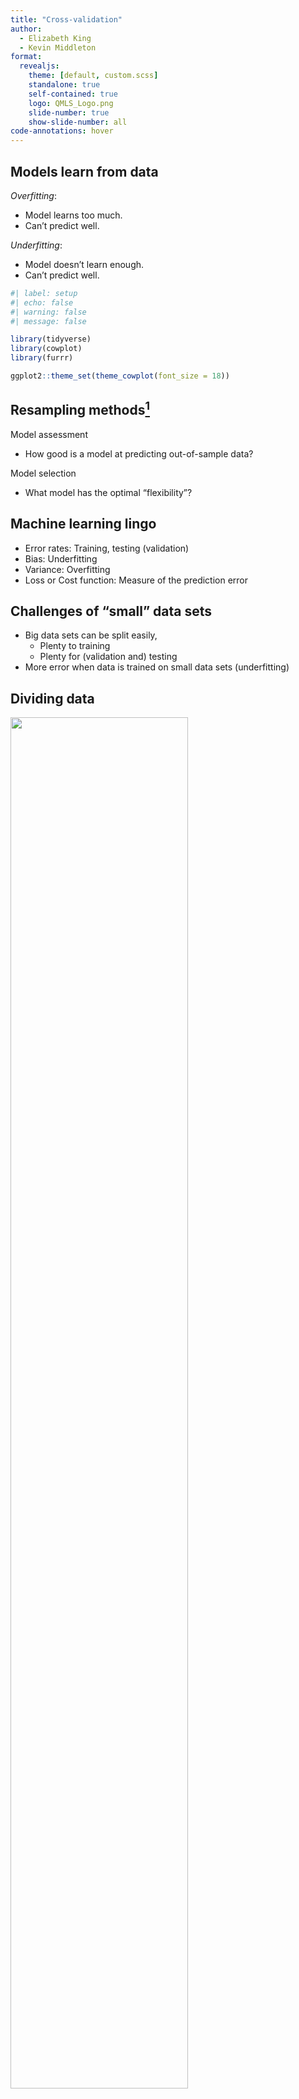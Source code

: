 ```yaml
---
title: "Cross-validation"
author:
  - Elizabeth King
  - Kevin Middleton
format:
  revealjs:
    theme: [default, custom.scss]
    standalone: true
    self-contained: true
    logo: QMLS_Logo.png
    slide-number: true
    show-slide-number: all
code-annotations: hover
---
```


## Models learn from data

*Overfitting*:

- Model learns too much.
- Can't predict well.

*Underfitting*:

- Model doesn't learn enough.
- Can't predict well.

```r
#| label: setup
#| echo: false
#| warning: false
#| message: false

library(tidyverse)
library(cowplot)
library(furrr)

ggplot2::theme_set(theme_cowplot(font_size = 18))
```


## Resampling methods^[Also see bootstrap]

Model assessment

- How good is a model at predicting out-of-sample data?

Model selection

- What model has the optimal "flexibility"?


## Machine learning lingo

- Error rates: Training, testing (validation)
- Bias: Underfitting
- Variance: Overfitting
- Loss or Cost function: Measure of the prediction error


## Challenges of "small" data sets

- Big data sets can be split easily, 
    - Plenty to training
    - Plenty for (validation and) testing
- More error when data is trained on small data sets (underfitting)


## Dividing data

![](https://algotrading101.com/learn/wp-content/uploads/2020/06/training-validation-test-data-set.png){width=75%}


## Cross-validation

- *k*-fold (*v*-fold)
- Leave-one-out (LOOCV)


## General CV approach

- Split data into training and test sets
- Use training set to build model
- Use test set to evaluate model (predict new values)
    - Calculate prediction error
- Repeat for *k* folds to get average error


## Choice of error term

- (Root) Mean Squared Error (RMSE / MSE)
    - Can be dominated by extreme values (e.g., outliers)
- Mean Absolute Error (MAE)
    - Related to the median


## Laborious example of 5-fold CV

```r
#| echo: true
#| output-location: slide

set.seed(3462834)
DD <- tibble(x = runif(10, 0, 20),
             y = x * 2 + rnorm(10, 5, 10))

ggplot(DD, aes(x, y)) +
  geom_smooth(formula = y ~ x, method = "lm", se = FALSE,
              color = "lightgoldenrod3",
              linewidth = 2) +
  geom_point(size = 5, color = "mediumorchid4") +
  scale_y_continuous(limits = c(8, 50))
```


## Assign folds

```r
#| echo: true

DD <- DD |> 
  mutate(k = sample(rep(1:5, each = 2))) |> 
  arrange(k)
DD
```


## Assign folds

```r
ggplot(DD, aes(x, y, color = factor(k))) +
  geom_smooth(formula = y ~ x, method = "lm", se = FALSE, color = "lightgoldenrod3",
              linewidth = 2) +
  geom_point(size = 5) +
  scale_color_viridis_d(guide = NULL) +
  scale_y_continuous(limits = c(8, 50))
```


## Fold 1

```r
#| echo: true

DD1 <- DD |> filter(k != 1)
lm1 <- lm(y ~ x, data = DD1)

(Pred1 <- DD |> filter(k == 1) |> 
    mutate(y_hat = predict(lm1, newdata = DD |> filter(k == 1))))
```


## Fold 1

```r
ggplot() +
  geom_smooth(data = DD, aes(x, y),
              formula = y ~ x, method = "lm", se = FALSE, color = "lightgoldenrod3",
              linewidth = 1) +
  geom_abline(intercept = coef(lm1)[1], slope = coef(lm1)[2], linewidth = 2) +
  geom_point(data = DD1, aes(x, y), size = 5) +
  scale_y_continuous(limits = c(8, 50))
```


## Fold 1

```r
ggplot() +
  geom_abline(intercept = coef(lm1)[1], slope = coef(lm1)[2], linewidth = 2) +
  geom_point(data = DD1, aes(x, y), size = 5) +
  geom_point(data = DD |> filter(k == 1), aes(x, y), size = 5, color = "hotpink3") +
  scale_y_continuous(limits = c(8, 50))
```


## Fold 1

```r
ggplot() +
  geom_abline(intercept = coef(lm1)[1], slope = coef(lm1)[2], linewidth = 2) +
  geom_point(data = DD1, aes(x, y), size = 5) +
  geom_point(data = DD |> filter(k == 1), aes(x, y), size = 5, color = "hotpink3") +
  geom_point(data = Pred1, aes(x, y_hat), size = 5, color = "hotpink") +
  scale_y_continuous(limits = c(8, 50))
```


## Fold 1

```r
ggplot() +
  geom_abline(intercept = coef(lm1)[1], slope = coef(lm1)[2], linewidth = 2) +
  geom_point(data = DD1, aes(x, y), size = 5) +
  geom_point(data = DD |> filter(k == 1), aes(x, y), size = 5, color = "hotpink3") +
  geom_point(data = Pred1, aes(x, y_hat), size = 5, color = "hotpink") +
  geom_segment(data = Pred1, aes(x = x, xend = x, y = y, yend = y_hat),
               linewidth = 0.75, linetype = "dotted") +
  scale_y_continuous(limits = c(8, 50))
```


## Fold 1

```r
#| echo: true

Pred1 <- Pred1 |> 
  mutate(Error = y - y_hat,
         Squared_error = Error ^ 2,
         Absolute_error = abs(Error))
Pred1
```


## Function to do all folds

```r
#| echo: true

CV_fun <- function(k_fold, DD) {
  DDk <- DD |> filter(k != k_fold)
  lmk <- lm(y ~ x, data = DDk)
  
  DD |> filter(k == k_fold) |> 
    mutate(y_hat = predict(lmk, newdata = DD |> filter(k == k_fold)),
           Error = y - y_hat,
           Squared_error = Error ^ 2,
           Absolute_error = abs(Error))
}

CV_fun(1, DD)
Pred1
```


## 5-fold CV

```r
#| echo: true

CV5 <- future_map(.x = 1:5,
                  .f = CV_fun,
                  DD = DD) |> 
  list_rbind()
CV5
```


## 5-fold CV

```r
#| echo: true

mean(CV5$Squared_error)
sqrt(mean(CV5$Squared_error))
mean(CV5$Absolute_error)
```

## Comparing models

```r
ggplot(DD, aes(x, y, color = factor(k))) +
  geom_smooth(formula = y ~ x, method = "lm", se = FALSE, color = "lightgoldenrod3",
              linewidth = 2) +
  geom_smooth(formula = y ~ 1, method = "lm", se = FALSE, color = "lightcyan3",
              linewidth = 2) +
  geom_point(size = 5) +
  scale_color_viridis_d(guide = NULL) +
  scale_y_continuous(limits = c(8, 50))
```


## Comparing models

```r
CV_fun_0 <- function(k_fold, DD) {
  DDk <- DD |> filter(k != k_fold)
  lmk <- lm(y ~ 1, data = DDk)
  
  DD |> filter(k == k_fold) |> 
    mutate(y_hat = predict(lmk, newdata = DD |> filter(k == k_fold)),
           Error = y - y_hat,
           Squared_error = Error ^ 2,
           Absolute_error = abs(Error))
}
```

```r
#| echo: true

CV5_0 <- future_map(.x = 1:5,
                    .f = CV_fun_0,
                    DD = DD) |> 
  list_rbind()
CV5_0
```


## Comparing models

```r
t1 <- tribble(
  ~ Parameter, ~ `OLS model`, ~ `Intercept Only`,
  "MSE", mean(CV5$Squared_error), mean(CV5_0$Squared_error),
  "RMSE", sqrt(mean(CV5$Squared_error)), sqrt(mean(CV5_0$Squared_error)),
  "MAE", mean(CV5$Absolute_error), mean(CV5_0$Absolute_error)) |> 
  kableExtra::kable(digits = 2)
t1
```

RMSE and MAE are interpreted on the "natural scale" of the data


## Leave-one-out cross-validation (LOOCV)

- Fitting to the most points minus 1
- Should have less underfitting
    - Uses maximal number of observations while leaving one out


## LOOCV on our sample data

```r
#| echo: true

LOOCV_fun <- function(ii, DD) {
  DDk <- DD |> slice(-ii)
  lmk <- lm(y ~ x, data = DDk)
  
  DD |> slice(ii) |> 
    mutate(y_hat = predict(lmk, newdata = DD |> slice(ii)),
           Error = y - y_hat,
           Squared_error = Error ^ 2,
           Absolute_error = abs(Error))
}
```


## LOOCV on our sample data

```r
#| echo: true

LOOCV <- future_map(.x = seq_len(nrow(DD)),
                  .f = LOOCV_fun,
                  DD = DD) |> 
  list_rbind()
LOOCV
```


## Model comparison with LOOCV

```r
LOOCV_fun_0 <- function(ii, DD) {
  DDk <- DD |> slice(-ii)
  lmk <- lm(y ~ 1, data = DDk)
  
  DD |> slice(ii) |> 
    mutate(y_hat = predict(lmk, newdata = DD |> slice(ii)),
           Error = y - y_hat,
           Squared_error = Error ^ 2,
           Absolute_error = abs(Error))
}

LOOCV_0 <- future_map(.x = seq_len(nrow(DD)),
                      .f = LOOCV_fun_0,
                      DD = DD) |> 
  list_rbind()

t2 <- tribble(
  ~ Parameter, ~ `OLS model`, ~ `Intercept Only`,
  "MSE", mean(LOOCV$Squared_error), mean(LOOCV_0$Squared_error),
  "RMSE", sqrt(mean(LOOCV$Squared_error)), sqrt(mean(LOOCV_0$Squared_error)),
  "MAE", mean(LOOCV$Absolute_error), mean(LOOCV_0$Absolute_error)) |> 
  kableExtra::kable(digits = 2)
t2
```

---

**5-fold**

```r
t1
```

**LOOCV**

```r
t2
```


## *k*-Fold or LOOCV?



## CV Logistic regression

0-1 error term

- Correct or incorrect classification
- Percent correct
- Confusion matrix

